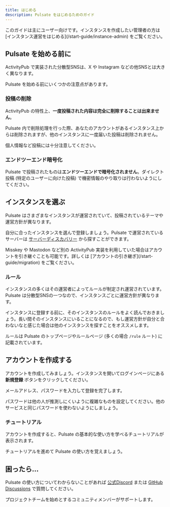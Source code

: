 ```yaml
---
title: はじめる
description: Pulsate をはじめるためのガイド
---
```



<Aside type="note">
  このガイドは主にユーザー向けです。インスタンスを作成したい管理者の方は [インスタンス運営をはじめる](/start-guide/instance-admin) をご覧ください。
</Aside>

## Pulsate を始める前に

ActivityPub で実装された分散型SNSは、X や Instagram などの他SNSとは大きく異なります。

Pulsate を始める前にいくつかの注意点があります。

### 投稿の削除

ActivityPub の特性上、**一度投稿された内容は完全に削除することは出来ません**。

Pulsate 内で削除処理を行った際、あなたのアカウントがあるインスタンス上からは削除されますが、他のインスタンスに一度届いた投稿は削除されません。

個人情報など投稿には十分注意してください。

### エンドツーエンド暗号化

Pulsate で投稿されたものは**エンドツーエンドで暗号化されません**。ダイレクト投稿 (特定のユーザーに向けた投稿) で機密情報のやり取りは行わないようにしてください。

## インスタンスを選ぶ

Pulsate はさまざまなインスタンスが運営されていて、投稿されているテーマや運営方針が異なります。

自分に合ったインスタンスを選んで登録しましょう。Pulsate で運営されているサーバーは [サーバーディスカバリー](/servers) から探すことができます。

<Aside type="tip">
  Misskey や Mastodon など別の ActivityPub 実装を利用していた場合はアカウントを引き継ぐことも可能です。詳しくは [アカウントの引き継ぎ](/start-guide/migration) をご覧ください。
</Aside>

### ルール

インスタンスの多くはその運営者によってルールが制定され運営されています。Pulsate は分散型SNSの一つなので、インスタンスごとに運営方針が異なります。

インスタンスに登録する前に、そのインスタンスのルールをよく読んでおきましょう。長い間そのインスタンスにいることになるので、もし運営方針が自分と合わないなと感じた場合は他のインスタンスを探すことをオススメします。

ルールは Pulsate のトップページやルールページ (多くの場合 `/rule` ルート) に記載されています。

## アカウントを作成する

アカウントを作成してみましょう。インスタンスを開いてログインページにある **新規登録** ボタンをクリックしてください。

メールアドレス、パスワードを入力して登録を完了します。

<Aside type="danger" title="パスワードは複雑に!">
  パスワードは他の人が推測しにくいように複雑なものを設定してください。他のサービスと同じパスワードを使わないようにしましょう。
</Aside>

### チュートリアル

アカウントを作成すると、Pulsate の基本的な使い方を学べるチュートリアルが表示されます。

チュートリアルを進めて Pulsate の使い方を覚えましょう。

## 困ったら...

Pulsate の使い方についてわからないことがあれば [公式Discord](https://link.pulsate.dev/discord) または [GitHub Discussions](https://link.pulsate.dev/discussions) で質問してください。

プロジェクトチームを始めとするコミュニティメンバーがサポートします。
